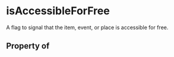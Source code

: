   

# isAccessibleForFree

A flag to signal that the item, event, or place is accessible for free.

## Property of



